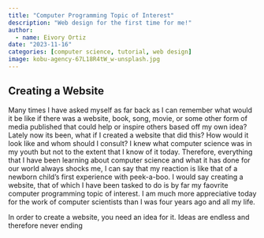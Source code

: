 ```yaml
---
title: "Computer Programming Topic of Interest"
description: "Web design for the first time for me!"
author:
  - name: Eivory Ortiz
date: "2023-11-16"
categories: [computer science, tutorial, web design]
image: kobu-agency-67L18R4tW_w-unsplash.jpg
---
```


## Creating a Website

Many times I have asked myself as far back as I can remember what would it be like if there was a website, book, song, movie, or some other form of media published that could help or inspire others based off my own idea? Lately now its been, what if I created a website that did this? How would it look like and whom should I consult? I knew what computer science was in my youth but not to the extent that I know of it today. Therefore, everything that I have been learning about computer science and what it has done for our world always shocks me, I can say that my reaction is like that of a newborn child's first experience with peek-a-boo. I would say creating a website, that of which I have been tasked to do is by far my faovrite computer programming topic of interest. I am much more appreciative today for the work of computer scientists than I was four years ago and all my life.

In order to create a website, you need an idea for it. Ideas are endless and therefore never ending



